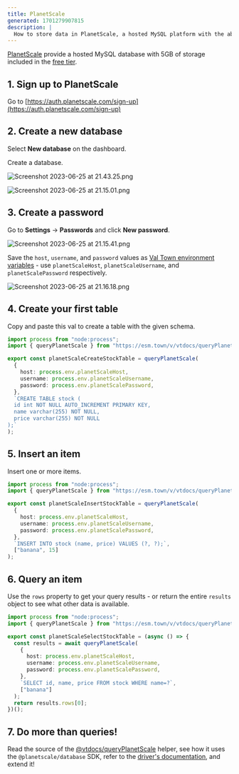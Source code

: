 ```yaml
---
title: PlanetScale
generated: 1701279907815
description: |
  How to store data in PlanetScale, a hosted MySQL platform with the ability to scale beyond a single instance and evolve schemas.
---
```



[PlanetScale](https://planetscale.com/) provide a hosted MySQL database with 5GB
of storage included in the [free tier](https://planetscale.com/pricing).

## 1. Sign up to PlanetScale

Go to
[https://auth.planetscale.com/sign-up](https://auth.planetscale.com/sign-up)

## 2. Create a new database

Select **New database** on the dashboard.

Create a database.

![Screenshot 2023-06-25 at 21.43.25.png](./planetscale/screenshot_2023-06-25_at_214325.png)

![Screenshot 2023-06-25 at 21.15.01.png](./planetscale/screenshot_2023-06-25_at_211501.png)

## 3. Create a password

Go to **Settings** → **Passwords** and click **New password**.

![Screenshot 2023-06-25 at 21.15.41.png](./planetscale/screenshot_2023-06-25_at_211541.png)

Save the `host`, `username`, and `password` values as
[Val Town environment variables](https://www.val.town/settings/environment-variables) - use
`planetScaleHost`, `planetScaleUsername`, and `planetScalePassword`
respectively.

![Screenshot 2023-06-25 at 21.16.18.png](./planetscale/screenshot_2023-06-25_at_211618.png)

## 4. Create your first table

Copy and paste this val to create a table with the given schema.

```ts val
import process from "node:process";
import { queryPlanetScale } from "https://esm.town/v/vtdocs/queryPlanetScale";

export const planetScaleCreateStockTable = queryPlanetScale(
  {
    host: process.env.planetScaleHost,
    username: process.env.planetScaleUsername,
    password: process.env.planetScalePassword,
  },
  `CREATE TABLE stock (
  id int NOT NULL AUTO_INCREMENT PRIMARY KEY,
  name varchar(255) NOT NULL,
  price varchar(255) NOT NULL
);`
);
```

## 5. Insert an item

Insert one or more items.

```ts val
import process from "node:process";
import { queryPlanetScale } from "https://esm.town/v/vtdocs/queryPlanetScale";

export const planetScaleInsertStockTable = queryPlanetScale(
  {
    host: process.env.planetScaleHost,
    username: process.env.planetScaleUsername,
    password: process.env.planetScalePassword,
  },
  `INSERT INTO stock (name, price) VALUES (?, ?);`,
  ["banana", 15]
);
```

## 6. Query an item

Use the `rows` property to get your query results - or return the entire
`results` object to see what other data is available.

```ts val
import process from "node:process";
import { queryPlanetScale } from "https://esm.town/v/vtdocs/queryPlanetScale";

export const planetScaleSelectStockTable = (async () => {
  const results = await queryPlanetScale(
    {
      host: process.env.planetScaleHost,
      username: process.env.planetScaleUsername,
      password: process.env.planetScalePassword,
    },
    `SELECT id, name, price FROM stock WHERE name=?`,
    ["banana"]
  );
  return results.rows[0];
})();
```

## 7. Do more than queries!

Read the source of the
[@vtdocs/queryPlanetScale](https://www.val.town/v/vtdocs/queryPlanetScale)
helper, see how it uses the `@planetscale/database` SDK, refer to the
[driver's documentation](https://github.com/planetscale/database-js), and extend
it!

<Val url="https://www.val.town/embed/vtdocs.queryPlanetScale" />
